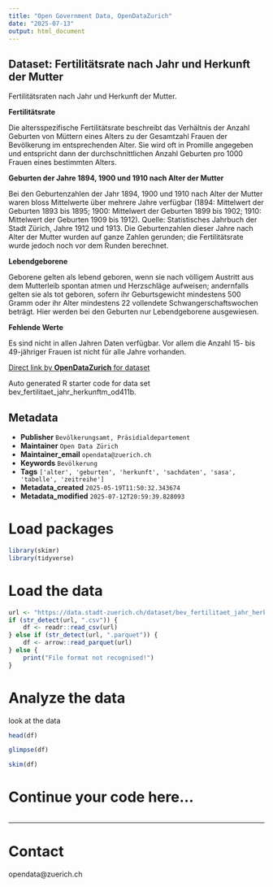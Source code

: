 ```yaml
---
title: "Open Government Data, OpenDataZurich"
date: "2025-07-13"
output: html_document
---
```


## Dataset: Fertilitätsrate nach Jahr und Herkunft der Mutter


Fertilitätsraten nach Jahr und Herkunft der Mutter.


**Fertilitätsrate**

Die altersspezifische Fertilitätsrate beschreibt das Verhältnis der Anzahl Geburten von Müttern eines Alters zu der Gesamtzahl Frauen der Bevölkerung im entsprechenden Alter. Sie wird oft in Promille angegeben und entspricht dann der durchschnittlichen Anzahl Geburten pro 1000 Frauen eines bestimmten Alters.
 

[]()

**Geburten der Jahre 1894, 1900 und 1910 nach Alter der Mutter**

Bei den Geburtenzahlen der Jahr 1894, 1900 und 1910 nach Alter der Mutter waren bloss Mittelwerte über mehrere Jahre verfügbar (1894: Mittelwert der Geburten 1893 bis 1895; 1900: Mittelwert der Geburten 1899 bis 1902; 1910: Mittelwert der Geburten 1909 bis 1912). Quelle: Statistisches Jahrbuch der Stadt Zürich, Jahre 1912 und 1913. Die Geburtenzahlen dieser Jahre nach Alter der Mutter wurden auf ganze Zahlen gerunden; die Fertilitätsrate wurde jedoch noch vor dem Runden berechnet.
 

[]()

**Lebendgeborene**

Geborene gelten als lebend geboren, wenn sie nach völligem Austritt aus dem Mutterleib spontan atmen und Herzschläge aufweisen; andernfalls gelten sie als tot geboren, sofern ihr Geburtsgewicht mindestens 500 Gramm oder ihr Alter mindestens 22 vollendete Schwangerschaftswochen beträgt. Hier werden bei den Geburten nur Lebendgeborene ausgewiesen.


[]()

**Fehlende Werte**

Es sind nicht in allen Jahren Daten verfügbar. Vor allem die Anzahl 15- bis 49-jähriger Frauen ist nicht für alle Jahre vorhanden.


[]()



[Direct link by **OpenDataZurich** for dataset](https://data.stadt-zuerich.ch/dataset/bev_fertilitaet_jahr_herkunftm_od411b)

Auto generated R starter code for data set bev_fertilitaet_jahr_herkunftm_od411b.

## Metadata

- **Publisher** `Bevölkerungsamt, Präsidialdepartement`
- **Maintainer** `Open Data Zürich`
- **Maintainer_email** `opendata@zuerich.ch`
- **Keywords** `Bevölk­erung`
- **Tags** `['alter', 'geburten', 'herkunft', 'sachdaten', 'sasa', 'tabelle', 'zeitreihe']`
- **Metadata_created** `2025-05-19T11:50:32.343674`
- **Metadata_modified** `2025-07-12T20:59:39.828093`


# Load packages

```r
library(skimr)
library(tidyverse)
```

# Load the data

```r
url <- "https://data.stadt-zuerich.ch/dataset/bev_fertilitaet_jahr_herkunftm_od411b/download/BEV411OD411B.csv"
if (str_detect(url, ".csv")) {
    df <- readr::read_csv(url)
} else if (str_detect(url, ".parquet")) {
    df <- arrow::read_parquet(url)
} else {
    print("File format not recognised!")
}
```

# Analyze the data

look at the data
```r
head(df)
```

```r
glimpse(df)
```

```r
skim(df)
```

# Continue your code here...

```r

```

------------------------------------------------------------------------

# Contact

opendata@zuerich.ch
